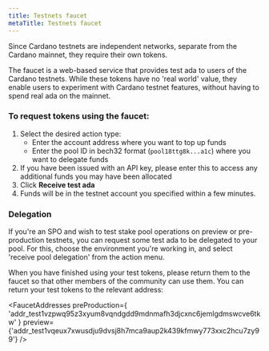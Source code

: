 ```yaml
---
title: Testnets faucet
metaTitle: Testnets faucet
---
```



Since Cardano testnets are independent networks, separate from the Cardano
mainnet, they require their own tokens.

The faucet is a web-based service that provides test ada to users of the Cardano
testnets. While these tokens have no 'real world' value, they enable users to
experiment with Cardano testnet features, without having to spend real ada on
the mainnet.

### To request tokens using the faucet:

1. Select the desired action type:
   - Enter the account address where you want to top up funds
   - Enter the pool ID in bech32 format (`pool18ttg8k...a1c`) where you want to
     delegate funds
2. If you have been issued with an API key, please enter this to access any
   additional funds you may have been allocated
3. Click **Receive test ada**
4. Funds will be in the testnet account you specified within a few minutes.

### Delegation

If you're an SPO and wish to test stake pool operations on preview or
pre-production testnets, you can request some test ada to be delegated to your
pool. For this, choose the environment you're working in, and select 'receive
pool delegation' from the action menu.

<Faucet />

When you have finished using your test tokens, please return them to the faucet
so that other members of the community can use them. You can return your test
tokens to the relevant address:

<FaucetAddresses
  preProduction={
    'addr_test1vzpwq95z3xyum8vqndgdd9mdnmafh3djcxnc6jemlgdmswcve6tkw'
  }
  preview={'addr_test1vqeux7xwusdju9dvsj8h7mca9aup2k439kfmwy773xxc2hcu7zy99'}
/>
